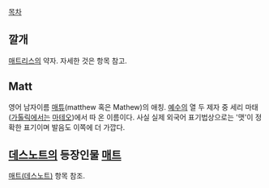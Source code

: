 [[목차]]
== 깔개 ==
[[매트리스]]의 약자. 자세한 것은 항목 참고.

== Matt ==
영어 남자이름 [[매튜]](matthew 혹은 Mathew)의 애칭. [[예수]]의 열 두 제자 중 세리 마태([[가톨릭]]에서는 [[마테오]])에서 따 온 이름이다. 사실 실제 외국어 표기법상으로는 '맷'이 정확한 표기이며 발음도 이쪽에 더 가깝다.

== [[데스노트]]의 등장인물 [[매트(데스노트)|매트]] == 
[[매트(데스노트)]] 항목 참조.



